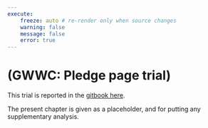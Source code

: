 ```yaml
---
execute:
    freeze: auto # re-render only when source changes
    warning: false
    message: false
    error: true
---
```


# (GWWC: Pledge page trial) {#gwwc_pp}



::: {.alert .alert-secondary}


This trial is reported in the [gitbook here](https://effective-giving-marketing.gitbook.io/untitled/contexts-partner-organizations-trials/gwwc/pledge-page-options-trial).

The present chapter is given as a placeholder, and for putting any supplementary analysis.
:::

